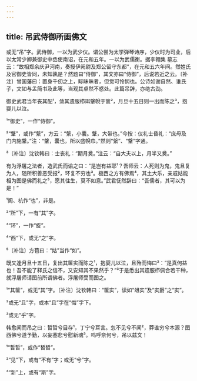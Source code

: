 ```yaml
---
---
---
```

title: 吊武侍御所画佛文
---







或无“吊”字。武侍御，一以为武少仪。谓公尝为太学弹琴诗序，少仪时为司业，后以太常少卿兼御史中丞使南诏，在元和五年。一以为武儒衡。据李翱集 墓志云：“故相郑余庆尹河南，奏授伊阙尉及郑公留守东都”，在元和五六年间。然姓氏及官御史皆同，未知孰是？然题曰“侍御”，其文亦曰“侍御”，后说若近之云。〔补注〕曾国藩曰：置身千仞之上，眎眛眛者，但觉可怜悯也。公诗如谢自然、谁氏子，文如与孟简书及此等，当观其卓然不惑处。此篇吊辞，亦绝古劲。

御史武君当年丧其配¹，敛其遗服栉珥鞶帨于箧²，月旦十五日则一出而陈之³，抱婴儿以泣。

¹“御史”，一作“侍御”。

²“鞶”，或作“縏”，方云：“縏，小囊。鞶，大带也。”今按：仪礼士昏礼：“庶母及门内施鞶。”注：“鞶，囊也，所以盛帨巾。”然则“縏”、“鞶”字通。

³〔补注〕沈钦韩曰：士丧礼：“期月奠。”注云：“自大夫以上，月半又奠。”

有为浮屠之法者，造武氏而谕之曰：“是岂有益耶¹？吾师云：人死则为鬼，鬼且复为人，随所积善恶受报²，环复不穷也³。极西之方有佛焉⁴，其土大乐，亲戚姑能相为图是佛而礼之⁵，愿其往生，莫不如意。”武君怃然辞曰：“吾儒者，其可以为是！”

¹阁、杭作“也”，非是。

²“所”下，一有“其”字。

³“环”，一作“旋”。

⁴“西”下，或无“之”字。

⁵〔补注〕方苞曰：“姑”当作“如”。

既又逢月旦十五日，复出其箧实而陈之¹，抱婴儿以泣，且殆而悔曰²：“是真何益也！吾不能了释氏之信不，又安知其不果然乎？”³于是悉出其遗服栉佩合若干种，就浮屠师请图前所谓佛者。浮屠师受而图之。

¹“其箧”，或无“其”字。〔补注〕沈钦韩曰：“箧实”，读如“俎实”及“实爵”之“实”。

²或无“且”字，或本“且”字在“悔”字下。

³或无“乎”字。

韩愈闻而吊之曰：晢晢兮目存¹，丁宁兮耳言。忽不见兮不闻²，莽谁穷兮本源？图西佛兮道予勤，以妄塞悲兮慰新魂³。呜呼奈何兮，吊以兹文！

¹“晢晢”，或作“皙晳”。

²“见”下，或有“不有”字；或无“兮”字。

³“新”上，或有“斯”字。